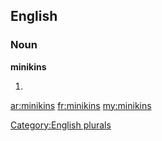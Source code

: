 ==English==

===Noun===
'''minikins'''

# {{plural of|[[minikin]]}}

[[Category:English plurals]]

[[ar:minikins]]
[[fr:minikins]]
[[my:minikins]]